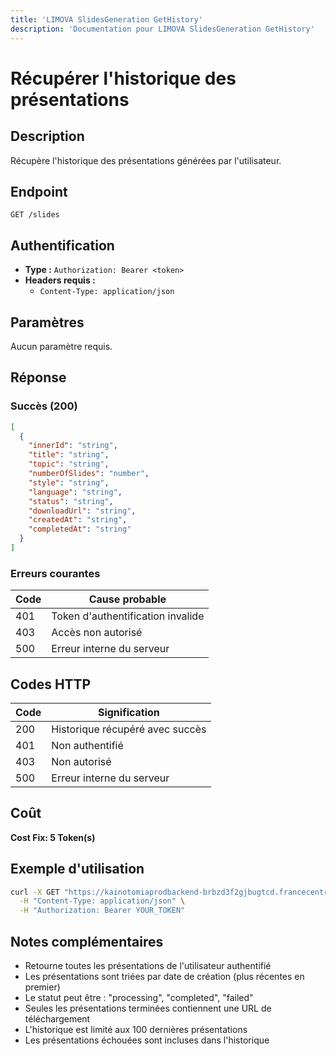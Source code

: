```yaml
---
title: 'LIMOVA SlidesGeneration GetHistory'
description: 'Documentation pour LIMOVA SlidesGeneration GetHistory'
---
```


# Récupérer l'historique des présentations

## Description
Récupère l'historique des présentations générées par l'utilisateur.

## Endpoint
```
GET /slides
```

## Authentification
- **Type :** `Authorization: Bearer <token>`
- **Headers requis :**
  - `Content-Type: application/json`

## Paramètres
Aucun paramètre requis.

## Réponse

### Succès (200)
```json
[
  {
    "innerId": "string",
    "title": "string",
    "topic": "string",
    "numberOfSlides": "number",
    "style": "string",
    "language": "string",
    "status": "string",
    "downloadUrl": "string",
    "createdAt": "string",
    "completedAt": "string"
  }
]
```

### Erreurs courantes

| Code | Cause probable |
|------|----------------|
| 401 | Token d'authentification invalide |
| 403 | Accès non autorisé |
| 500 | Erreur interne du serveur |

## Codes HTTP

| Code | Signification |
|------|---------------|
| 200 | Historique récupéré avec succès |
| 401 | Non authentifié |
| 403 | Non autorisé |
| 500 | Erreur interne du serveur |

## Coût
**Cost Fix: 5 Token(s)**

## Exemple d'utilisation

```bash
curl -X GET "https://kainotomiaprodbackend-brbzd3f2gjbugtcd.francecentral-01.azurewebsites.net/slides" \
  -H "Content-Type: application/json" \
  -H "Authorization: Bearer YOUR_TOKEN"
```

## Notes complémentaires
- Retourne toutes les présentations de l'utilisateur authentifié
- Les présentations sont triées par date de création (plus récentes en premier)
- Le statut peut être : "processing", "completed", "failed"
- Seules les présentations terminées contiennent une URL de téléchargement
- L'historique est limité aux 100 dernières présentations
- Les présentations échouées sont incluses dans l'historique 
